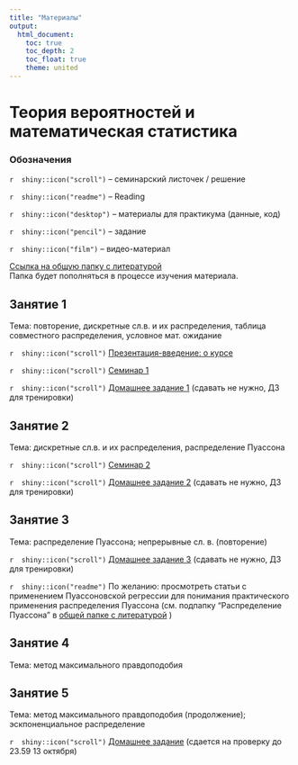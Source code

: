 ```yaml
---
title: "Материалы"
output:
  html_document:
    toc: true
    toc_depth: 2
    toc_float: true
    theme: united
---
```

# Теория вероятностей и математическая статистика

### Обозначения

`r  shiny::icon("scroll")` -- семинарский листочек / решение 

`r  shiny::icon("readme")` -- Reading

`r  shiny::icon("desktop")` -- материалы для практикума (данные, код)

`r  shiny::icon("pencil")` -- задание

`r  shiny::icon("film")` -- видео-материал


<a href="https://drive.google.com/drive/folders/14o2pmWw_KsUzGaYspwqJB20ck_Ag_yfW?usp=sharing" title=>Ссылка на общую папку с литературой</a>  
Папка будет пополняться в процессе изучения материала.
 
## Занятие 1
 
Тема: повторение, дискретные сл.в. и их распределения, таблица совместного распределения, условное мат. ожидание

`r  shiny::icon("scroll")` <a href="tvims2_intro_2024.pdf" title=>Презентация-введение: о курсе</a>

`r  shiny::icon("scroll")` <a href="tvims2_seminar1_2024.pdf" title=>Семинар 1</a>

`r  shiny::icon("scroll")` <a href="tvims2_hw1_2024.pdf" title=>Домашнее задание 1</a> (сдавать не нужно, ДЗ для тренировки)

## Занятие 2
 
Тема: дискретные сл.в. и их распределения, распределение Пуассона

`r  shiny::icon("scroll")` <a href="tvims2_seminar2_2024.pdf" title=>Семинар 2</a>

`r  shiny::icon("scroll")` <a href="tvims2_hw2_2024.pdf" title=>Домашнее задание 2</a> (сдавать не нужно, ДЗ для тренировки)

## Занятие 3
 
Тема: распределение Пуассона; непрерывные сл. в. (повторение)

`r  shiny::icon("scroll")` <a href="tvims2_hw3_2024.pdf" title=>Домашнее задание 3</a> (сдавать не нужно, ДЗ для тренировки)

`r  shiny::icon("readme")` По желанию: просмотреть статьи с применением Пуассоновской регрессии для понимания практического применения распределения Пуассона (см. подпапку "Распределение Пуассона" в <a href="https://drive.google.com/drive/folders/14o2pmWw_KsUzGaYspwqJB20ck_Ag_yfW?usp=sharing" title=>общей папке с литературой</a> ) 

## Занятие 4
 
Тема: метод максимального правдоподобия

## Занятие 5
 
Тема: метод максимального правдоподобия (продолжение); эскпоненциальное распределение

`r  shiny::icon("scroll")` <a href="tvims2_hw1_forsubmission_2024.pdf" title=>Домашнее задание</a> (сдается на проверку до 23.59 13 октября)


